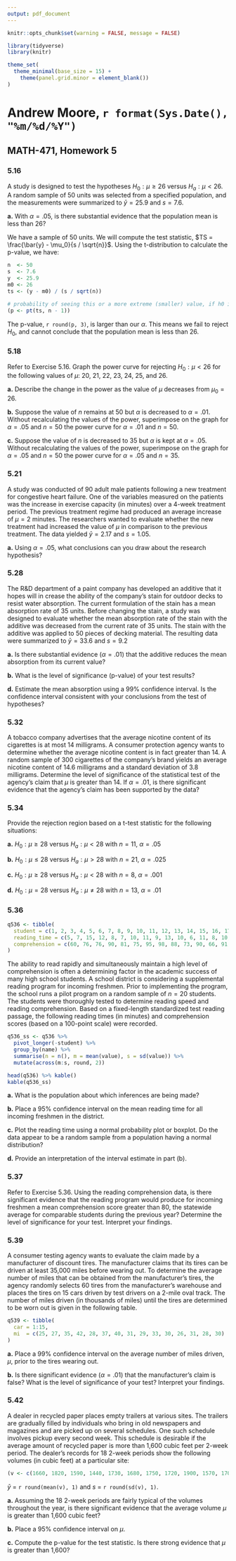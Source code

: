 ```yaml
---
output: pdf_document
---
```


```r
knitr::opts_chunk$set(warning = FALSE, message = FALSE)
```

```r
library(tidyverse)
library(knitr)

theme_set(
  theme_minimal(base_size = 15) +
    theme(panel.grid.minor = element_blank())
)
```

# Andrew Moore, `r format(Sys.Date(), "%m/%d/%Y")`

## MATH-471, Homework 5

<!-- 5.16-(a), 5.18, 5.21-(a), 5.28-(a), (b), and (d), 5.32, 5.34, 5.36, 5.37, 5.39, 5.42 -->

### 5.16

A study is designed to test the hypotheses $H_0: \mu \geq 26$ versus $H_a: \mu < 26$. A random sample of 50 units was selected from a specified population, and the measurements were summarized to $\bar{y} = 25.9$ and $s = 7.6$.

**a.**  With $\alpha = .05$, is there substantial evidence that the population mean is less than 26?

We have a sample of 50 units. We will compute the test statistic, $TS = \frac{\bar{y} - \mu_0}{s / \sqrt{n}}$. Using the t-distribution to calculate the p-value, we have:

```r
n  <- 50
s  <- 7.6
y  <- 25.9
m0 <- 26
ts <- (y - m0) / (s / sqrt(n))

# probability of seeing this or a more extreme (smaller) value, if h0 is true
(p <- pt(ts, n - 1))
```

The p-value, `r round(p, 3)`, is larger than our $\alpha$. This means we fail to reject $H_0$, and cannot conclude that the population mean is less than 26.

### 5.18

Refer to Exercise 5.16. Graph the power curve for rejecting $H_0: \mu < 26$ for the following values of $\mu$: 20, 21, 22, 23, 24, 25, and 26.

**a.** Describe the change in the power as the value of $\mu$ decreases from $\mu_0 = 26$.

**b.** Suppose the value of $n$ remains at 50 but $\alpha$ is decreased to $\alpha = .01$. Without recalculating the values of the power, superimpose on the graph for $\alpha = .05$ and $n = 50$ the power curve for $\alpha = .01$ and $n = 50$.

**c.** Suppose the value of $n$ is decreased to 35 but $\alpha$ is kept at $\alpha = .05$. Without recalculating the values of the power, superimpose on the graph for $\alpha = .05$ and $n = 50$ the power curve for $\alpha = .05$ and $n = 35$.

### 5.21

A study was conducted of 90 adult male patients following a new treatment for congestive heart failure. One of the variables measured on the patients was the increase in exercise capacity (in minutes) over a 4-week treatment period. The previous treatment regime had produced an average increase of $\mu = 2$ minutes. The researchers wanted to evaluate whether the new treatment had increased the value of $\mu$ in comparison to the previous treatment. The data yielded $\bar{y} = 2.17$ and $s = 1.05$.

**a.** Using $\alpha = .05$, what conclusions can you draw about the research hypothesis?

### 5.28

The R&D department of a paint company has developed an additive that it hopes will in crease the ability of the company's stain for outdoor decks to resist water absorption. The current formulation of the stain has a mean absorption rate of 35 units. Before changing the stain, a study was designed to evaluate whether the mean absorption rate of the stain with the additive was decreased from the current rate of 35 units. The stain with the additive was applied to 50 pieces of decking material. The resulting data were summarized to $\bar{y} = 33.6$ and $s = 9.2$

**a.** Is there substantial evidence $(\alpha =  .01)$ that the additive reduces the mean absorption from its current value?

**b.** What is the level of significance (p-value) of your test results?

**d.** Estimate the mean absorption using a 99% confidence interval. Is the confidence interval consistent with your conclusions from the test of hypotheses?

### 5.32

A tobacco company advertises that the average nicotine content of its cigarettes is at most 14 milligrams. A consumer protection agency wants to determine whether the average nicotine content is in fact greater than 14. A random sample of 300 cigarettes of the company's brand yields an average nicotine content of 14.6 milligrams and a standard deviation of 3.8 milligrams. Determine the level of significance of the statistical test of the agency's claim that $\mu$ is greater than 14. If $\alpha = .01$, is there significant evidence that the agency's claim has been supported by the data?

### 5.34

Provide the rejection region based on a t-test statistic for the following situations: 

**a.** $H_0: \mu \geq 28$ versus $H_a: \mu < 28$ with $n = 11$, $\alpha = .05$

**b.** $H_0: \mu \leq 28$ versus $H_a: \mu > 28$ with $n = 21$, $\alpha = .025$

**c.** $H_0: \mu \geq 28$ versus $H_a: \mu < 28$ with $n = 8$, $\alpha = .001$

**d.** $H_0: \mu = 28$ versus $H_a: \mu \neq 28$ with $n = 13$, $\alpha = .01$

### 5.36

```r
q536 <- tibble(
  student = c(1, 2, 3, 4, 5, 6, 7, 8, 9, 10, 11, 12, 13, 14, 15, 16, 17, 18, 19, 20),
  reading_time = c(5, 7, 15, 12, 8, 7, 10, 11, 9, 13, 10, 6, 11, 8, 10, 8, 7, 6, 11, 8),
  comprehension = c(60, 76, 76, 90, 81, 75, 95, 98, 88, 73, 90, 66, 91, 83, 100, 85, 76, 69, 91, 78)
)
```

The ability to read rapidly and simultaneously maintain a high level of comprehension is often a determining factor in the academic success of many high school students. A school district is considering a supplemental reading program for incoming freshmen. Prior to implementing the program, the school runs a pilot program on a random sample of $n = 20$ students. The students were thoroughly tested to determine reading speed and reading comprehension. Based on a fixed-length standardized test reading passage, the following reading times (in minutes) and comprehension scores (based on a 100-point scale) were recorded.

```r
q536_ss <- q536 %>%
  pivot_longer(-student) %>%
  group_by(name) %>%
  summarise(n = n(), m = mean(value), s = sd(value)) %>%
  mutate(across(m:s, round, 2))

head(q536) %>% kable()
kable(q536_ss)
```


**a.** What is the population about which inferences are being made?

**b.** Place a 95% confidence interval on the mean reading time for all incoming freshmen in the district. 

**c.** Plot the reading time using a normal probability plot or boxplot. Do the data appear to be a random sample from a population having a normal distribution?

**d.** Provide an interpretation of the interval estimate in part (b).

### 5.37

Refer to Exercise 5.36. Using the reading comprehension data, is there significant evidence that the reading program would produce for incoming freshmen a mean comprehension score greater than 80, the statewide average for comparable students during the previous year? Determine the level of significance for your test. Interpret your findings. 

### 5.39

A consumer testing agency wants to evaluate the claim made by a manufacturer of discount tires. The manufacturer claims that its tires can be driven at least 35,000 miles before wearing out. To determine the average number of miles that can be obtained from the manufacturer's tires, the agency randomly selects 60 tires from the manufacturer's warehouse and places the tires on 15 cars driven by test drivers on a 2-mile oval track. The number of miles driven (in thousands of miles) until the tires are determined to be worn out is given in the following table.

```r
q539 <- tibble(
  car = 1:15,
  mi  = c(25, 27, 35, 42, 28, 37, 40, 31, 29, 33, 30, 26, 31, 28, 30)
)
```

**a.** Place a 99% confidence interval on the average number of miles driven, $\mu$, prior to the tires wearing out.

**b.** Is there significant evidence ($\alpha = .01$) that the manufacturer's claim is false? What is the level of significance of your test? Interpret your findings.

### 5.42

A dealer in recycled paper places empty trailers at various sites. The trailers are gradually filled by individuals who bring in old newspapers and magazines and are picked up on several schedules. One such schedule involves pickup every second week. This schedule is desirable if the average amount of recycled paper is more than 1,600 cubic feet per 2-week period. The dealer's records for 18 2-week periods show the following volumes (in cubic feet) at a particular site:

```r
(v <- c(1660, 1820, 1590, 1440, 1730, 1680, 1750, 1720, 1900, 1570, 1700, 1900, 1800, 1770, 2010, 1580, 1620, 1690))
```

$\bar{y}$ = `r round(mean(v), 1)` and *s* = `r round(sd(v), 1)`.

**a.** Assuming the 18 2-week periods are fairly typical of the volumes throughout the year, is there significant evidence that the average volume $\mu$ is greater than 1,600 cubic feet?

**b.** Place a 95% confidence interval on $\mu$.

**c.** Compute the p-value for the test statistic. Is there strong evidence that $\mu$ is greater than 1,600?
